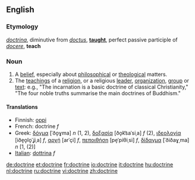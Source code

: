 ==English==

===Etymology===
{{L.}} ''[[doctrina]]'', diminutive from ''[[doctus]]'', '''[[taught]]''', perfect passive participle of ''[[docere]]'', '''teach'''

===Noun===
{{en-noun}}

# A [[belief]], especially about [[philosophical]] or [[theological]] matters.
# The [[teaching]]s of a [[religion]], or a religious [[leader]], [[organization]], [[group]] or [[text]]: e.g., "The incarnation is a basic doctrine of classical Christianity," "The four noble truths summarise the main doctrines of Buddhism."

====Translations====
{{top}}
*Finnish: [[oppi]]
*French: doctrine ''f''
*Greek: [[δόγμα]] [ˈðo̞ɣma] ''n'' (1, 2), [[δοξασία]] [ðo̞k͡saˈsiˌa] ''f'' (2), [[ιδεολογία]] [iðe̞o̞lo̞ˈʝiˌa] ''f'', [[αρχή]] [arˈçi] ''f'', [[πεποιθήση]] [pe̞ˈpiθiˌsi] ''f'', [[δίδαγμα]] [ˈðiðaɣˌma] ''n'' [1, (2)]
*[[Italian]]: [[dottrina]] ''f''
{{mid}}
{{bottom}}

[[de:doctrine]]
[[et:doctrine]]
[[fr:doctrine]]
[[io:doctrine]]
[[it:doctrine]]
[[hu:doctrine]]
[[nl:doctrine]]
[[ru:doctrine]]
[[vi:doctrine]]
[[zh:doctrine]]